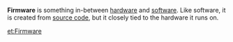 '''Firmware''' is something in-between [[hardware]] and [[software]].  Like software, it is created from [[source code]], but it closely tied to the hardware it runs on.
{{rfc}}

[[et:Firmware]]